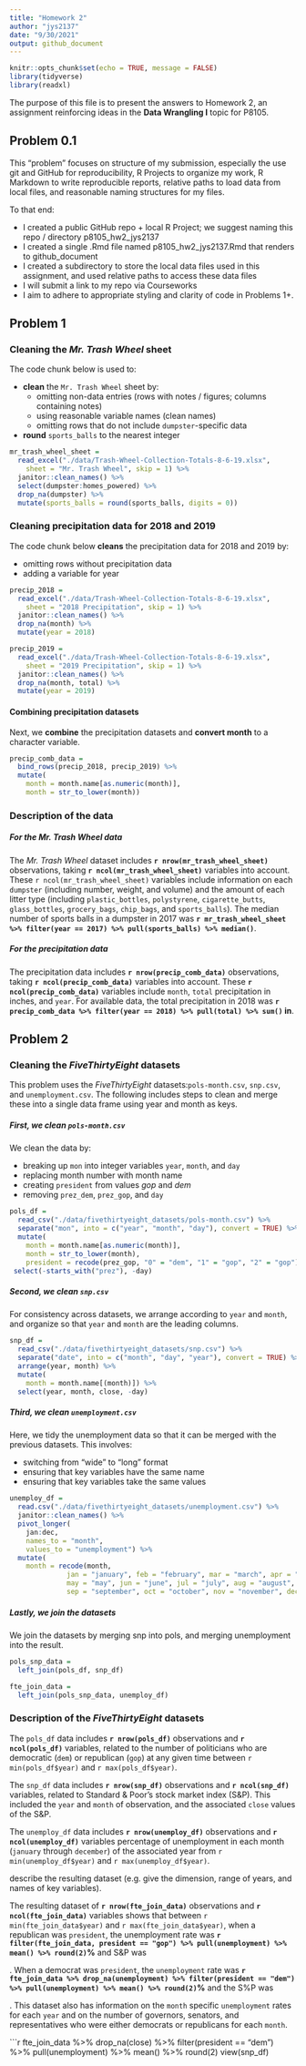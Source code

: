 ```yaml
---
title: "Homework 2"
author: "jys2137"
date: "9/30/2021"
output: github_document
---
```


```r
knitr::opts_chunk$set(echo = TRUE, message = FALSE)
library(tidyverse)
library(readxl)
```

The purpose of this file is to present the answers to Homework 2, an assignment reinforcing ideas in the **Data Wrangling I** topic for P8105. 


## Problem 0.1

This “problem” focuses on structure of my submission, especially the use git and GitHub for reproducibility, R Projects to organize my work, R Markdown to write reproducible reports, relative paths to load data from local files, and reasonable naming structures for my files.

To that end:

* I created a public GitHub repo + local R Project; we suggest naming this repo / directory p8105_hw2_jys2137
* I created a single .Rmd file named p8105_hw2_jys2137.Rmd that renders to github_document
* I created a subdirectory to store the local data files used in this assignment, and used relative paths to access these data files
* I will submit a link to my repo via Courseworks
* I aim to adhere to appropriate styling and clarity of code in Problems 1+.


## Problem 1

### Cleaning the _Mr. Trash Wheel_ sheet

The code chunk below is used to:

- **clean** the `Mr. Trash Wheel` sheet by:
  - omitting non-data entries (rows with notes / figures; columns containing notes)
  - using reasonable variable names (clean names)
  - omitting rows that do not include `dumpster`-specific data
- **round** `sports_balls` to the nearest integer

```r
mr_trash_wheel_sheet = 
  read_excel("./data/Trash-Wheel-Collection-Totals-8-6-19.xlsx",
    sheet = "Mr. Trash Wheel", skip = 1) %>%
  janitor::clean_names() %>%
  select(dumpster:homes_powered) %>%
  drop_na(dumpster) %>%
  mutate(sports_balls = round(sports_balls, digits = 0))
```

### Cleaning precipitation data for 2018 and 2019

The code chunk below **cleans** the precipitation data for 2018 and 2019 by:

- omitting rows without precipitation data 
- adding a variable for year

```r
precip_2018 = 
  read_excel("./data/Trash-Wheel-Collection-Totals-8-6-19.xlsx",
    sheet = "2018 Precipitation", skip = 1) %>%
  janitor::clean_names() %>%
  drop_na(month) %>%
  mutate(year = 2018)

precip_2019 = 
  read_excel("./data/Trash-Wheel-Collection-Totals-8-6-19.xlsx",
    sheet = "2019 Precipitation", skip = 1) %>%
  janitor::clean_names() %>%
  drop_na(month, total) %>%
  mutate(year = 2019)
```

#### Combining precipitation datasets

Next, we **combine** the precipitation datasets and **convert month** to a character variable.

```r
precip_comb_data = 
  bind_rows(precip_2018, precip_2019) %>% 
  mutate(
    month = month.name[as.numeric(month)], 
    month = str_to_lower(month))
```

### Description of the data

##### For the _Mr. Trash Wheel_ data

The _Mr. Trash Wheel_ dataset includes **`r nrow(mr_trash_wheel_sheet)`** observations, taking **`r ncol(mr_trash_wheel_sheet)`** variables into account. These `r ncol(mr_trash_wheel_sheet)` variables include information on each `dumpster` (including number, weight, and volume) and the amount of each litter type (including `plastic_bottles`, `polystyrene`, `cigarette_butts`, `glass_bottles`, `grocery_bags`, `chip_bags`, and `sports_balls`). The median number of sports balls in a dumpster in 2017 was **`r mr_trash_wheel_sheet %>% filter(year == 2017) %>% pull(sports_balls) %>% median()`**. 

##### For the _precipitation_ data

The precipitation data includes **`r nrow(precip_comb_data)`** observations, taking **`r ncol(precip_comb_data)`** variables into account. These **`r ncol(precip_comb_data)`** variables include `month`,  `total` precipitation in inches, and `year`. For available data, the total precipitation in 2018 was **`r precip_comb_data %>% filter(year == 2018) %>% pull(total) %>% sum()` in**.


## Problem 2

### Cleaning the _FiveThirtyEight_ datasets

This problem uses the _FiveThirtyEight_ datasets:`pols-month.csv`, `snp.csv`, and `unemployment.csv`. The following includes steps to clean and merge these into a single data frame using year and month as keys.

##### First, we clean `pols-month.csv`

We clean the data by:

- breaking up `mon` into integer variables `year`, `month`, and `day`
- replacing month number with month name
- creating `president` from values _gop_ and _dem_
- removing `prez_dem`, `prez_gop`, and `day`

```r
pols_df = 
  read_csv("./data/fivethirtyeight_datasets/pols-month.csv") %>%
  separate("mon", into = c("year", "month", "day"), convert = TRUE) %>% 
  mutate(
    month = month.name[as.numeric(month)], 
    month = str_to_lower(month),
    president = recode(prez_gop, "0" = "dem", "1" = "gop", "2" = "gop")) %>% 
 select(-starts_with("prez"), -day)
```

##### Second, we clean `snp.csv`

For consistency across datasets, we arrange according to `year` and `month`, and organize so that `year` and `month` are the leading columns.

```r
snp_df = 
  read_csv("./data/fivethirtyeight_datasets/snp.csv") %>%
  separate("date", into = c("month", "day", "year"), convert = TRUE) %>% 
  arrange(year, month) %>% 
  mutate(
    month = month.name[(month)]) %>% 
  select(year, month, close, -day)
```

##### Third, we clean `unemployment.csv`
Here, we tidy the unemployment data so that it can be merged with the previous datasets. This involves:

- switching from “wide” to “long” format
- ensuring that key variables have the same name
- ensuring that key variables take the same values

```r
unemploy_df = 
  read.csv("./data/fivethirtyeight_datasets/unemployment.csv") %>% 
  janitor::clean_names() %>%
  pivot_longer(
    jan:dec,
    names_to = "month", 
    values_to = "unemployment") %>% 
  mutate(
    month = recode(month,
              jan = "january", feb = "february", mar = "march", apr = "april",
              may = "may", jun = "june", jul = "july", aug = "august",
              sep = "september", oct = "october", nov = "november", dec = "december"))
```

##### Lastly, we join the datasets

We join the datasets by merging snp into pols, and merging unemployment into the result.

```r
pols_snp_data =
  left_join(pols_df, snp_df)

fte_join_data =
  left_join(pols_snp_data, unemploy_df)
```

### Description of the _FiveThirtyEight_ datasets

The `pols_df` data includes **`r nrow(pols_df)`** observations and **`r ncol(pols_df)`** variables, related to the number of politicians who are democratic (`dem`) or republican (`gop`) at any given time between `r min(pols_df$year)` and `r max(pols_df$year)`.

The `snp_df` data includes **`r nrow(snp_df)`** observations and **`r ncol(snp_df)`** variables, related to Standard & Poor’s stock market index (S&P). This included the `year` and `month` of observation, and the associated `close` values of the S&P.

The `unemploy_df` data includes **`r nrow(unemploy_df)`** observations and **`r ncol(unemploy_df)`** variables percentage of unemployment in each month (`january` through `december`) of the associated year from `r min(unemploy_df$year)` and `r max(unemploy_df$year)`.

describe the resulting dataset (e.g. give the dimension, range of years, and names of key variables).

The resulting dataset of **`r nrow(fte_join_data)`** observations and **`r ncol(fte_join_data)`** variables shows that between `r min(fte_join_data$year)` and `r max(fte_join_data$year)`, when a republican was `president`, the unemployment rate was **`r filter(fte_join_data, president == "gop") %>% pull(unemployment) %>% mean() %>% round(2)`%** and S&P was


. When a democrat was `president`, the `unemployment` rate was **`r fte_join_data %>% drop_na(unemployment) %>% filter(president == "dem") %>% pull(unemployment) %>% mean() %>% round(2)`%** and the S%P was 

. This dataset also has information on the `month` specific `unemployment` rates for each `year` and on the number of governors, senators, and representatives who were either democrats or republicans for each `month`.


```r
fte_join_data %>% 
  drop_na(close) %>% 
  filter(president == "dem") %>% 
  pull(unemployment) %>% mean() %>% round(2)
view(snp_df)



